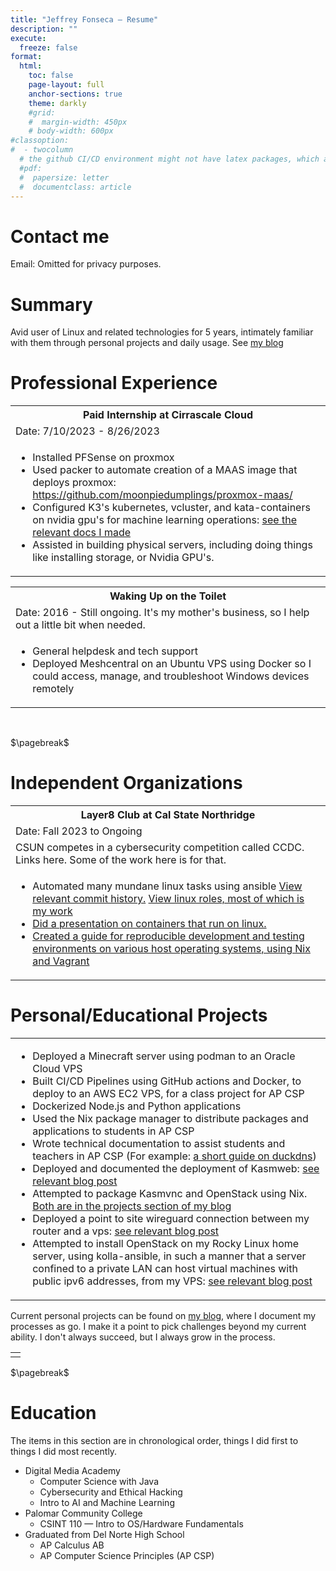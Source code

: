 ```yaml
---
title: "Jeffrey Fonseca — Resume"
description: ""
execute:
  freeze: false
format:
  html:
    toc: false
    page-layout: full
    anchor-sections: true
    theme: darkly
    #grid:
    #  margin-width: 450px
    # body-width: 600px
#classoption:
#  - twocolumn
  # the github CI/CD environment might not have latex packages, which are needed for rendering pdf. Keeping this commented to avoid problems. 
  #pdf:
  #  papersize: letter
  #  documentclass: article
---
```

# Contact me

Email: Omitted for privacy purposes.

# Summary

Avid user of Linux and related technologies for 5 years, intimately familiar with them through personal projects and daily usage. See [my blog](https://moonpiedumplings.github.io/)

# Professional Experience

```{=html}
<table>
  <tr>
    <th><b>Paid Internship at Cirrascale Cloud</b></th>
  </tr>
  <tr>
    <td>Date: 7/10/2023 - 8/26/2023</td>
  </tr>
  <tr>
    <td>  
      <ul>
        <li>Installed PFSense on proxmox</li>
        <li>Used packer to automate creation of a MAAS image that deploys proxmox: <a href="https://github.com/moonpiedumplings/proxmox-maas/">https://github.com/moonpiedumplings/proxmox-maas/</a></li>
        <li>Configured K3's kubernetes, vcluster, and kata-containers on nvidia gpu's for machine learning operations: <a href="https://moonpiedumplings.github.io/rancher-ops/">see the relevant docs I made</a></li>
        <li>Assisted in building physical servers, including doing things like installing storage, or Nvidia GPU's.</li>
      </ul>
    </td>
  </tr>
</table>

<table>
  <tr>
    <th><b>Waking Up on the Toilet</b></th>
  </tr>
  <tr>
    <td>Date: 2016 - Still ongoing. It's my mother's business, so I help out a little bit when needed.</td>
  </tr>
  <tr>
    <td>
      <ul>
        <li>General helpdesk and tech support</li>
        <li>Deployed Meshcentral on an Ubuntu VPS using Docker so I could access, manage, and troubleshoot Windows devices remotely</li>
      </ul>
    </td>
  </tr>
</table>
<br>
```

$\pagebreak$

# Independent Organizations

```{=html}
<table>
  <tr>
    <th><b>Layer8 Club at Cal State Northridge</b></th>
  </tr>
  <tr>
    <td>Date: Fall 2023 to Ongoing</td>
  </tr>
  <tr>
    <td>CSUN competes in a cybersecurity competition called CCDC. Links here. Some of the work here is for that.</td>
  </tr>
  <tr>
    <td>
      <ul>
        <li>Automated many mundane linux tasks using ansible <a href="https://github.com/CSUN-CCDC/CCDC-2023/commits?author=moonpiedumplings">View relevant commit history.</a> <a href="https://github.com/CSUN-CCDC/CCDC-2023/tree/main/linux/ansible/roles">View linux roles, most of which is my work</a></li>
        <li><a href="https://moonpiedumplings.github.io/talks/containers">Did a presentation on containers that run on linux.</a></li>
        <li><a href="https://moonpiedumplings.github.io/guides/ccdc-env">Created a guide for reproducible development and testing environments on various host operating systems, using Nix and Vagrant</a></li>
      </ul>
    </td>
  </tr>
</table>
```

# Personal/Educational Projects

```{=html}
<table>
<tr>
<td>
<ul>
    <li>Deployed a Minecraft server using podman to an Oracle Cloud VPS</li>
    <li>Built CI/CD Pipelines using GitHub actions and Docker, to deploy to an AWS EC2 VPS, for a class project for AP CSP</li>
    <li>Dockerized Node.js and Python applications</li>
    <li>Used the Nix package manager to distribute packages and applications to students in AP CSP</li>
    <li>Wrote technical documentation to assist students and teachers in AP CSP (For example: <a href="https://moonpiedumplings.github.io/guides/duckdns/">a short guide on duckdns</a>)</li>
    <li>Deployed and documented the deployment of Kasmweb: <a href="https://moonpiedumplings.github.io/projects/setting-up-kasm/">see relevant blog post</a></li>
    <li>Attempted to package Kasmvnc and OpenStack using Nix. <a href="https://moonpiedumplings.github.io/projects/">Both are in the projects section of my blog</a></li>
    <li>Deployed a point to site wireguard connection between my router and a vps: <a href="https://moonpiedumplings.github.io/projects/build-server-2/#router-networking">see relevant blog post</a></li>
    <li>Attempted to install OpenStack on my Rocky Linux home server, using kolla-ansible, in such a manner that a server confined to a private LAN can host virtual machines with public ipv6 addresses, from my VPS: <a href="https://moonpiedumplings.github.io/projects/build-server-2/">see relevant blog post</a></li>
</ul>
</td>
</tr>
</table>

<table><td><tr>
Current personal projects can be found on <a href="https://moonpiedumplings.github.io/">my blog</a>, where I document my processes as go. I make it a point to pick challenges beyond my current ability. I don't always succeed, but I always grow in the process.
</tr></td></table>
```
$\pagebreak$

# Education

The items in this section are in chronological order, things I did first to things I did most recently.

* Digital Media Academy
  + Computer Science with Java
  + Cybersecurity and Ethical Hacking
  + Intro to AI and Machine Learning
* Palomar Community College
  + CSINT 110 — Intro to OS/Hardware Fundamentals
* Graduated from Del Norte High School
    + AP Calculus AB
    + AP Computer Science Principles (AP CSP)


